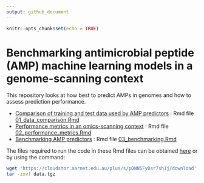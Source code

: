 ```yaml
---
output: github_document
---
```


```r
knitr::opts_chunk$set(echo = TRUE)
```

# Benchmarking antimicrobial peptide (AMP) machine learning models in a genome-scanning context

This repository looks at how best to predict AMPs in genomes and how to assess prediction performance.

- [Comparison of training and test data used by AMP predictors](01_data_comparison.md) : Rmd file [01_data_comparison.Rmd](01_data_comparison.Rmd)
- [Performance metrics in an omics-scanning context](02_performance_metrics.md) : Rmd file [02_performance_metrics.Rmd](02_performance_metrics.Rmd)
- [Benchmarking AMP predictors](03_benchmarking.md) : Rmd file [03_benchmarking.Rmd](03_benchmarking.Rmd)


The files required to run the code in these Rmd files can be obtained [here](https://cloudstor.aarnet.edu.au/plus/s/pDNN5FyDsr7sh1j) or by using the command:


```bash
wget 'https://cloudstor.aarnet.edu.au/plus/s/pDNN5FyDsr7sh1j/download' -O data.tgz
tar -zxvf data.tgz 
```




